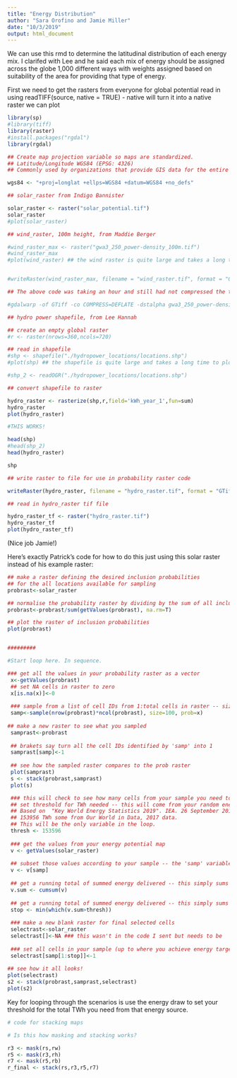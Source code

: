 ```yaml
---
title: "Energy Distribution"
author: "Sara Orofino and Jamie Miller"
date: "10/3/2019"
output: html_document
---
```


We can use this rmd to determine the latitudinal distribution of each energy mix. I clarifed with Lee and he said each mix of energy should be assigned across the globe 1,000 different ways with weights assigned based on suitability of the area for providing that type of energy. 


First we need to get the rasters from everyone for global potential
read in using readTIFF(source, native = TRUE) - native will turn it into a native raster we can plot

```r
library(sp)
#library(tiff)
library(raster)
#install.packages("rgdal")
library(rgdal)
```

```r
## Create map projection variable so maps are standardized.
## Latitude/Longitude WGS84 (EPSG: 4326) 
## Commonly used by organizations that provide GIS data for the entire globe or many countries. CRS used by Google Earth

wgs84 <- "+proj=longlat +ellps=WGS84 +datum=WGS84 +no_defs"
```

```r
## solar_raster from Indigo Bannister

solar_raster <- raster("solar_potential.tif")
solar_raster
#plot(solar_raster)
```

```r
## wind_raster, 100m height, from Maddie Berger

#wind_raster_max <- raster("gwa3_250_power-density_100m.tif")
#wind_raster_max
#plot(wind_raster) ## the wind raster is quite large and takes a long time to plot. It plotted nicely.


#writeRaster(wind_raster_max, filename = "wind_raster.tif", format = "GTiff", options="COMPRESS=DEFLATE", overwrite=TRUE)

## The above code was taking an hour and still had not compressed the tif file. I used the code below in the Git Bash Shell to create a new compressed GTiff file.

#gdalwarp -of GTiff -co COMPRESS=DEFLATE -dstalpha gwa3_250_power-density_100m.tif wind_raster.tif 

```

```r
## hydro power shapefile, from Lee Hannah

## create an empty global raster
#r <- raster(nrows=360,ncols=720)

## read in shapefile
#shp <- shapefile("./hydropower_locations/locations.shp")
#plot(shp) ## the shapefile is quite large and takes a long time to plot. It plotted nicely and looks as expected.

#shp_2 <- readOGR("./hydropower_locations/locations.shp")


```

```r

## convert shapefile to raster

hydro_raster <- rasterize(shp,r,field='kWh_year_1',fun=sum)
hydro_raster
plot(hydro_raster)

#THIS WORKS!

```




```r
head(shp)
#head(shp_2)
head(hydro_raster)

shp
```



```r
## write raster to file for use in probability raster code

writeRaster(hydro_raster, filename = "hydro_raster.tif", format = "GTiff", overwrite=TRUE)

```


```r
## read in hydro_raster tif file

hydro_raster_tf <- raster("hydro_raster.tif")
hydro_raster_tf
plot(hydro_raster_tf)


```


(Nice job Jamie!)

Here's exactly Patrick's code for how to do this just using this solar raster instead of his example raster:
```r

## make a raster defining the desired inclusion probabilities 
## for the all locations available for sampling
probrast<-solar_raster

## normalise the probability raster by dividing by the sum of all inclusion weights:
probrast<-probrast/sum(getValues(probrast), na.rm=T)

## plot the raster of inclusion probabilities
plot(probrast)


#########

#Start loop here. In sequence.

### get all the values in your probability raster as a vector 
 x<-getValues(probrast)
 ## set NA cells in raster to zero
 x[is.na(x)]<-0
 
 ### sample from a list of cell IDs from 1:total cells in raster -- size is number in sample, and prob is the probability of selecting any cell (values from probrast)
 samp<-sample(nrow(probrast)*ncol(probrast), size=100, prob=x)
 
## make a new raster to see what you sampled 
 samprast<-probrast
 
 ## brakets say turn all the cell IDs identified by 'samp' into 1
 samprast[samp]<-1 
 
 ## see how the sampled raster compares to the prob raster
 plot(samprast)
 s <- stack(probrast,samprast)
 plot(s)

 ### this will check to see how many cells from your sample you need to make your energy target
 ## set threshold for TWh needed -- this will come from your random energy draw
 ## Based on  "Key World Energy Statistics 2019". IEA. 26 September 2019. Retrieved 27 October 2019.
 ## 153956 TWh some from Our World in Data, 2017 data.
 ## This will be the only variable in the loop.
 thresh <- 153596
 
 ### get the values from your energy potential map
 v <- getValues(solar_raster)
 
 ## subset those values according to your sample -- the 'samp' variable is a list of cell numbers -- so you are getting a randomized list of values from your energy potential raster with greater potential more likely to be chosen first
 v <- v[samp]
 
 ## get a running total of summed energy delivered -- this simply sums the random energy values above -- purpose is to see how many of those random pixels  you need to achieve your target
 v.sum <- cumsum(v)
 
 ## get a running total of summed energy delivered -- this simply sums the random energy values above -- purpose is to see how many of those random pixels  you need to achieve your target
 stop <- min(which(v.sum>thresh))
  
 ### make a new blank raster for final selected cells
 selectrast<-solar_raster
 selectrast[]<-NA ### this wasn't in the code I sent but needs to be
 
 ### set all cells in your sample (up to where you achieve energy target to 1) -- this grabs all the cell numbers you need to achieve the energy target and sets those cells to 1
 selectrast[samp[1:stop]]<-1 
  
## see how it all looks!
plot(selectrast)
s2 <- stack(probrast,samprast,selectrast)
plot(s2)
```

Key for looping through the scenarios is use the energy draw to set your threshold for the total TWh you need from that energy source.

```r
# code for stacking maps

# Is this how masking and stacking works?

r3 <- mask(rs,rw)
r5 <- mask(r3,rh)
r7 <- mask(r5,rb)
r_final <- stack(rs,r3,r5,r7)





```


